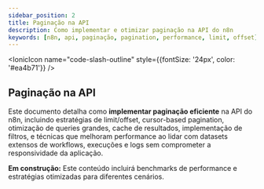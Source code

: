 ---
sidebar_position: 2
title: Paginação na API
description: Como implementar e otimizar paginação na API do n8n
keywords: [n8n, api, paginação, pagination, performance, limit, offset]
---


<IonicIcon name="code-slash-outline" style={{fontSize: '24px', color: '#ea4b71'}} />

## Paginação na API

Este documento detalha como **implementar paginação eficiente** na API do n8n, incluindo estratégias de limit/offset, cursor-based pagination, otimização de queries grandes, cache de resultados, implementação de filtros, e técnicas que melhoram performance ao lidar com datasets extensos de workflows, execuções e logs sem comprometer a responsividade da aplicação.

**Em construção:** Este conteúdo incluirá benchmarks de performance e estratégias otimizadas para diferentes cenários.
